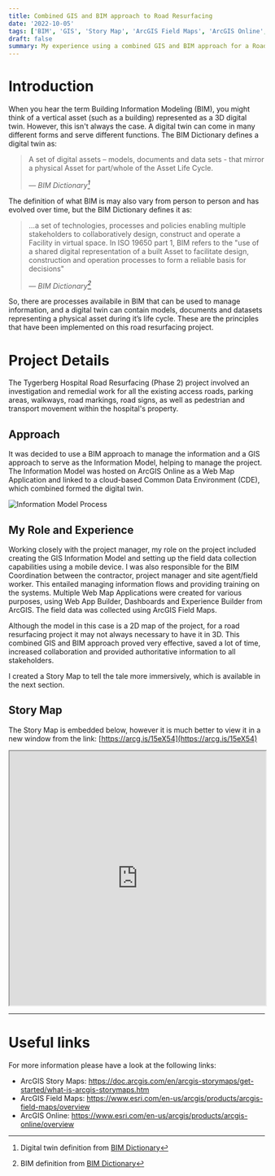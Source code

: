 ```yaml
---
title: Combined GIS and BIM approach to Road Resurfacing
date: '2022-10-05'
tags: ['BIM', 'GIS', 'Story Map', 'ArcGIS Field Maps', 'ArcGIS Online', 'ArcGIS Pro']
draft: false
summary: My experience using a combined GIS and BIM approach for a Road Resurfacing project
---
```


# Introduction

When you hear the term Building Information Modeling (BIM), you might think of a vertical asset (such as a building) represented as a 3D digital twin. However, this isn't always the case. A digital twin can come in many different forms and serve different functions. The BIM Dictionary defines a digital twin as:

> A set of digital assets – models, documents and data sets - that mirror a physical Asset for part/whole of the Asset Life Cycle.
>
> — <cite>BIM Dictionary[^1]</cite>

[^1]: Digital twin definition from [BIM Dictionary](https://bimdictionary.com/en/digital-twin/1)

The definition of what BIM is may also vary from person to person and has evolved over time, but the BIM Dictionary defines it as:

> ...a set of technologies, processes and policies enabling multiple stakeholders to collaboratively design, construct and operate a Facility in virtual space. In ISO 19650 part 1, BIM refers to the "use of a shared digital representation of a built Asset to facilitate design, construction and operation processes to form a reliable basis for decisions"
>
> — <cite>BIM Dictionary[^2]</cite>

[^2]: BIM definition from [BIM Dictionary](https://bimdictionary.com/en/building-information-modelling/2)

So, there are processes availabile in BIM that can be used to manage information, and a digital twin can contain models, documents and datasets representing a physical asset during it’s life cycle. These are the principles that have been implemented on this road resurfacing project.

# Project Details

The Tygerberg Hospital Road Resurfacing (Phase 2) project involved an investigation and remedial work for all the existing access roads, parking areas, walkways, road markings, road signs, as well as pedestrian and transport movement within the hospital's property.

## Approach

It was decided to use a BIM approach to manage the information and a GIS approach to serve as the Information Model, helping to manage the project. The Information Model was hosted on ArcGIS Online as a Web Map Application and linked to a cloud-based Common Data Environment (CDE), which combined formed the digital twin.

![Information Model Process](https://utfs.io/a/fo9kmmqkx7/MDuYRQOXX1wgRnllXsxAIW641b2ZyadEfx3QFiekPBr7v8sn)

## My Role and Experience

Working closely with the project manager, my role on the project included creating the GIS Information Model and setting up the field data collection capabilities using a mobile device. I was also responsible for the BIM Coordination between the contractor, project manager and site agent/field worker. This entailed managing information flows and providing training on the systems. Multiple Web Map Applications were created for various purposes, using Web App Builder, Dashboards and Experience Builder from ArcGIS. The field data was collected using ArcGIS Field Maps.

Although the model in this case is a 2D map of the project, for a road resurfacing project it may not always necessary to have it in 3D. This combined GIS and BIM approach proved very effective, saved a lot of time, increased collaboration and provided authoritative information to all stakeholders.

I created a Story Map to tell the tale more immersively, which is available in the next section.

## Story Map

The Story Map is embedded below, however it is much better to view it in a new window from the link: [https://arcg.is/15eX54](https://arcg.is/15eX54)

<iframe
  src="https://storymaps.arcgis.com/stories/6bd2209e23444685a37366a5c48b4a29"
  width="100%"
  height="500px"
  allowFullScreen
  allow="geolocation"
></iframe>

---

# Useful links

For more information please have a look at the following links:

- ArcGIS Story Maps: https://doc.arcgis.com/en/arcgis-storymaps/get-started/what-is-arcgis-storymaps.htm
- ArcGIS Field Maps: https://www.esri.com/en-us/arcgis/products/arcgis-field-maps/overview
- ArcGIS Online: https://www.esri.com/en-us/arcgis/products/arcgis-online/overview
